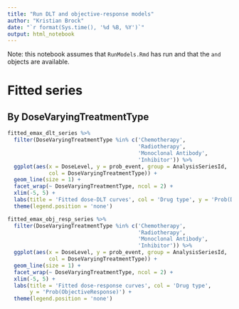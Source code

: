 ```yaml
---
title: "Run DLT and objective-response models"
author: "Kristian Brock"
date: "`r format(Sys.time(), '%d %B, %Y')`"
output: html_notebook
---
```


Note: this notebook assumes that `RunModels.Rmd` has run and that the `` and `` objects are available.


# Fitted series

## By DoseVaryingTreatmentType
```r
fitted_emax_dlt_series %>% 
  filter(DoseVaryingTreatmentType %in% c('Chemotherapy', 
                                         'Radiotherapy', 
                                         'Monoclonal Antibody', 
                                         'Inhibitor')) %>% 
  ggplot(aes(x = DoseLevel, y = prob_event, group = AnalysisSeriesId, 
             col = DoseVaryingTreatmentType)) + 
  geom_line(size = 1) + 
  facet_wrap(~ DoseVaryingTreatmentType, ncol = 2) + 
  xlim(-5, 5) +
  labs(title = 'Fitted dose-DLT curves', col = 'Drug type', y = 'Prob(DLT)') + 
  theme(legend.position = 'none')
```

```r
fitted_emax_obj_resp_series %>% 
  filter(DoseVaryingTreatmentType %in% c('Chemotherapy', 
                                         'Radiotherapy', 
                                         'Monoclonal Antibody', 
                                         'Inhibitor')) %>% 
  ggplot(aes(x = DoseLevel, y = prob_event, group = AnalysisSeriesId, 
             col = DoseVaryingTreatmentType)) + 
  geom_line(size = 1) + 
  facet_wrap(~ DoseVaryingTreatmentType, ncol = 2) + 
  xlim(-5, 5) +
  labs(title = 'Fitted dose-response curves', col = 'Drug type', 
       y = 'Prob(ObjectiveResponse)') + 
  theme(legend.position = 'none')
```

